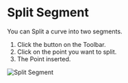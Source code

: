 
# Split Segment

<Reference shortcut="" command="split-segment" button="Toolbar" />

You can Split a curve into two segments.

1. Click the button <ButtonIcon type="button-split-segment" /> on the Toolbar.
2. Click on the point you want to split.
3. The Point inserted.

![Split Segment](/img/split-segment.gif)




